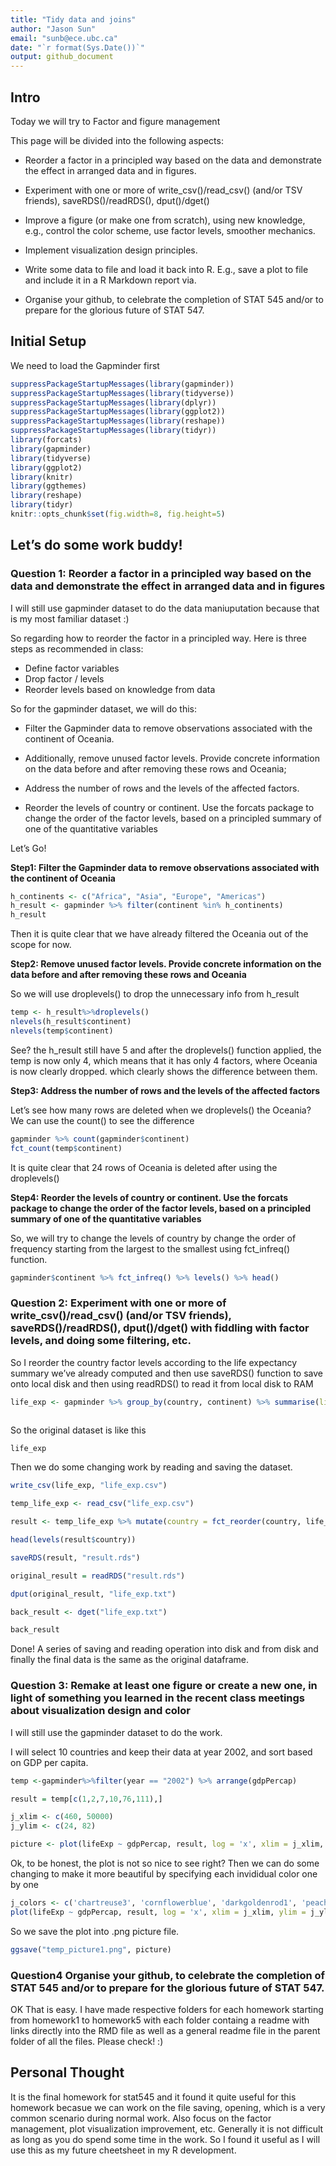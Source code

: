 ```yaml
---
title: "Tidy data and joins"
author: "Jason Sun"
email: "sunb@ece.ubc.ca"
date: "`r format(Sys.Date())`"
output: github_document
---
```


## Intro

Today we will try to Factor and figure management

This page will be divided into the following aspects:

- Reorder a factor in a principled way based on the data and demonstrate the effect in arranged data and in figures.

- Experiment with one or more of write_csv()/read_csv() (and/or TSV friends), saveRDS()/readRDS(), dput()/dget()


- Improve a figure (or make one from scratch), using new knowledge, e.g., control the color scheme, use factor levels, smoother mechanics.

- Implement visualization design principles.

- Write some data to file and load it back into R. E.g., save a plot to file and include it in a R Markdown report via.

- Organise your github, to celebrate the completion of STAT 545 and/or to prepare for the glorious future of STAT 547.

## Initial Setup
We need to load the Gapminder first

```r
suppressPackageStartupMessages(library(gapminder))
suppressPackageStartupMessages(library(tidyverse))
suppressPackageStartupMessages(library(dplyr))
suppressPackageStartupMessages(library(ggplot2))
suppressPackageStartupMessages(library(reshape))
suppressPackageStartupMessages(library(tidyr))
library(forcats)
library(gapminder)
library(tidyverse)
library(ggplot2)
library(knitr)
library(ggthemes)
library(reshape)
library(tidyr)
knitr::opts_chunk$set(fig.width=8, fig.height=5)
```

## Let's do some work buddy!
### Question 1: Reorder a factor in a principled way based on the data and demonstrate the effect in arranged data and in figures

I will still use gapminder dataset to do the data maniuputation because that is my most familiar dataset :)

So regarding how to reorder the factor in a principled way. Here is three steps as recommended in class:

- Define factor variables
- Drop factor / levels
- Reorder levels based on knowledge from data

So for the gapminder dataset, we will do this:

- Filter the Gapminder data to remove observations associated with the continent of Oceania. 

- Additionally, remove unused factor levels. Provide concrete information on the data before and after removing these rows and Oceania; 

- Address the number of rows and the levels of the affected factors.

- Reorder the levels of country or continent. Use the forcats package to change the order of the factor levels, based on a principled summary of one of the quantitative variables

Let's Go!

**Step1: Filter the Gapminder data to remove observations associated with the continent of Oceania**

```r
h_continents <- c("Africa", "Asia", "Europe", "Americas")
h_result <- gapminder %>% filter(continent %in% h_continents)
h_result
```

Then it is quite clear that we have already filtered the Oceania out of the scope for now.

**Step2: Remove unused factor levels. Provide concrete information on the data before and after removing these rows and Oceania**

So we will use droplevels() to drop the unnecessary info from h_result
```r
temp <- h_result%>%droplevels()
nlevels(h_result$continent)
nlevels(temp$continent)
```

See? the h_result still have 5 and after the droplevels() function applied, the temp is now only 4, which means that it has only 4 factors, where Oceania is now clearly dropped. which clearly shows the difference between them.

**Step3: Address the number of rows and the levels of the affected factors**

Let's see how many rows are deleted when we droplevels() the Oceania? We can use the count() to see the difference
```r
gapminder %>% count(gapminder$continent)
fct_count(temp$continent)
```

It is quite clear that 24 rows of Oceania is deleted after using the droplevels()

**Step4: Reorder the levels of country or continent. Use the forcats package to change the order of the factor levels, based on a principled summary of one of the quantitative variables**

So, we will try to change the levels of country by change the order of frequency starting from the largest to the smallest using fct_infreq() function. 
```r
gapminder$continent %>% fct_infreq() %>% levels() %>% head()
```


### Question 2: Experiment with one or more of write_csv()/read_csv() (and/or TSV friends), saveRDS()/readRDS(), dput()/dget() with fiddling with factor levels, and doing some filtering, etc. 

So I reorder the country factor levels according to the life expectancy summary we've already computed and then use saveRDS() function to save onto local disk and then using readRDS() to read it from local disk to RAM
```r

life_exp <- gapminder %>% group_by(country, continent) %>% summarise(life_exp = max(lifeExp)) %>%  ungroup()



```

So the original dataset is like this
```r
life_exp
```

Then we do some changing work by reading and saving the dataset.

```r
write_csv(life_exp, "life_exp.csv")

temp_life_exp <- read_csv("life_exp.csv")

result <- temp_life_exp %>% mutate(country = fct_reorder(country, life_exp))

head(levels(result$country))

saveRDS(result, "result.rds")

original_result = readRDS("result.rds")

dput(original_result, "life_exp.txt")

back_result <- dget("life_exp.txt")

back_result

```

Done! A series of saving and reading operation into disk and from disk and finally the final data is the same as the original dataframe.

### Question 3: Remake at least one figure or create a new one, in light of something you learned in the recent class meetings about visualization design and color

I will still use the gapminder dataset to do the work. 

I will select 10 countries and keep their data at year 2002, and sort based on GDP per capita. 

```r
temp <-gapminder%>%filter(year == "2002") %>% arrange(gdpPercap)

result = temp[c(1,2,7,10,76,111),]

j_xlim <- c(460, 50000)
j_ylim <- c(24, 82)

picture <- plot(lifeExp ~ gdpPercap, result, log = 'x', xlim = j_xlim, ylim = j_ylim, main = "First Plot")

```

Ok, to be honest, the plot is not so nice to see right? Then we can do some changing to make it more beautiful by specifying each invididual color one by one 

```r
j_colors <- c('chartreuse3', 'cornflowerblue', 'darkgoldenrod1', 'peachpuff3', 'mediumorchid2', 'turquoise3', 'wheat4', 'slategray2')
plot(lifeExp ~ gdpPercap, result, log = 'x', xlim = j_xlim, ylim = j_ylim, col = j_colors, main = 'Beautiful Colors to see!') + with(result, text(x = gdpPercap, y = lifeExp, labels = j_colors, pos = rep(c(1, 3, 1), c(5, 1, 2))))
```

So we save the plot into .png picture file.
```r
ggsave("temp_picture1.png", picture)
```

### Question4 Organise your github, to celebrate the completion of STAT 545 and/or to prepare for the glorious future of STAT 547.

OK That is easy. I have made respective folders for each homework starting from homework1 to homework5 with each folder containg a readme with links directly into the RMD file as well as a general readme file in the parent folder of all the files. Please check! :)

## Personal Thought
It is the final homework for stat545 and it found it quite useful for this homework becasue we can work on the file saving, opening, which is a very common scenario during normal work. Also focus on the factor management, plot visualization improvement, etc. Generally it is not difficult as long as you do spend some time in the work. So I found it useful as I will use this as my future cheetsheet in my R development. 
